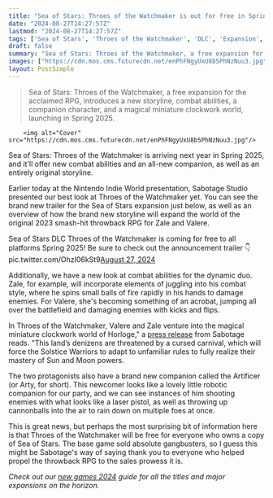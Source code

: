 ```yaml
---
title: "Sea of Stars: Throes of the Watchmaker is out for free in Spring 2025, expanding on the smash-hit throwback JRPG with a new character, abilities, and more"
date: "2024-08-27T14:27:57Z"
lastmod: "2024-08-27T14:27:57Z"
tags: ['Sea of Stars', 'Throes of the Watchmaker', 'DLC', 'Expansion', 'RPG', 'Turn-Based', 'Sabotage Studio', 'Nintendo Indie World', 'Free', 'Spring 2025']
draft: false
summary: "Sea of Stars: Throes of the Watchmaker, a free expansion for the acclaimed RPG, introduces a new storyline, combat abilities, a companion character, and a magical miniature clockwork world, launching in Spring 2025."
images: ["https://cdn.mos.cms.futurecdn.net/enPhFNgyUxU8b5PhNzNuu3.jpg"]
layout: PostSimple
---
```

> Sea of Stars: Throes of the Watchmaker, a free expansion for the acclaimed RPG, introduces a new storyline, combat abilities, a companion character, and a magical miniature clockwork world, launching in Spring 2025.


        <img alt="Cover" src="https://cdn.mos.cms.futurecdn.net/enPhFNgyUxU8b5PhNzNuu3.jpg"/>
        
Sea of Stars: Throes of the Watchmaker is arriving next year in Spring 2025, and it'll offer new combat abilities and an all-new companion, as well as an entirely original storyline.

Earlier today at the Nintendo Indie World presentation, Sabotage Studio presented our best look at Throes of the Watchmaker yet. You can see the brand new trailer for the Sea of Stars expansion just below, as well as an overview of how the brand new storyline will expand the world of the original 2023 smash-hit throwback RPG for Zale and Valere. 

Sea of Stars DLC Throes of the Watchmaker is coming for free to all platforms Spring 2025! Be sure to check out the announcement trailer 👇 pic.twitter.com/OhzI06kSt9[August 27, 2024](https://twitter.com/seaofstarsgame/status/1828435162805215317)

Additionally, we have a new look at combat abilities for the dynamic duo. Zale, for example, will incorporate elements of juggling into his combat style, where he spins small balls of fire rapidly in his hands to damage enemies. For Valere, she's becoming something of an acrobat, jumping all over the battlefield and damaging enemies with kicks and flips. 

In Throes of the Watchmaker, Valere and Zale venture into the magical miniature clockwork world of Horloge," a [press release](https://sabotagestudio.com/press-release/acclaimed-turn-based-rpg-sea-of-stars-gaining-new-storyline-playable-character-and-more-in-free-throes-of-the-watchmaker-dlc-releasing-spring-2025/) from Sabotage reads. "This land’s denizens are threatened by a cursed carnival, which will force the Solstice Warriors to adapt to unfamiliar rules to fully realize their mastery of Sun and Moon powers.

The two protagonists also have a brand new companion called the Artificer (or Arty, for short). This newcomer looks like a lovely little robotic companion for our party, and we can see instances of him shooting enemies with what looks like a laser pistol, as well as throwing up cannonballs into the air to rain down on multiple foes at once. 

This is great news, but perhaps the most surprising bit of information here is that Throes of the Watchmaker will be free for everyone who owns a copy of Sea of Stars. The base game sold absolute gangbusters, so I guess this might be Sabotage's way of saying thank you to everyone who helped propel the throwback RPG to the sales prowess it is.

*Check out our *[<em>new games 2024</em>](https://www.gamesradar.com/video-game-release-dates/)* guide for all the titles and major expansions on the horizon.*
        
